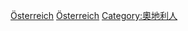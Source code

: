 {{Catnav|頁面分類|各種主題的頁面分類|按國家分類|各國人物|奧地利人}}
{{Catnav|頁面分類|人物|各國人物|奧地利人}}
{{Commons category|Nobility of Austria}}

[[Category:歐洲貴族|Österreich]]
[[Category:各國貴族|Österreich]]
[[Category:奧地利人|Category:奧地利人]]